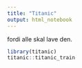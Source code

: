 ```yaml
---
title: "Titanic"
output: html_notebook
---
```

fordi alle skal lave den.

```r

library(titanic)
titanic::titanic_train
```

